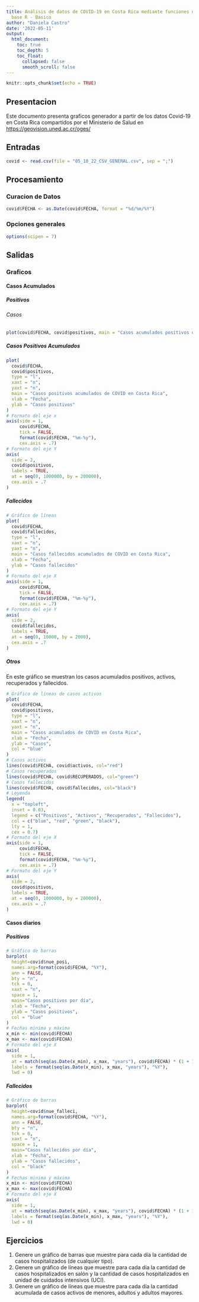 ---
title: Análisis de datos de COVID-19 en Costa Rica mediante funciones del paquete
  base R - Basico
author: "Daniela Castro"
date: '2022-05-11'
output: 
  html_document:
    toc: true
    toc_depth: 5
    toc_float:
      collapsed: false
      smooth_scroll: false
---

```{r setup, include=FALSE}
knitr::opts_chunk$set(echo = TRUE)
```

## Presentacion 
Este documento presenta graficos generador a partir de los datos Covid-19 en Costa Rica compartidos por el Ministerio de Salud en [https://geovision.uned.ac.cr/oges/](https://geovision.uned.ac.cr/oges/)



## Entradas 
```{r carga-datos}
covid <- read.csv(file = "05_10_22_CSV_GENERAL.csv", sep = ";")
```

## Procesamiento 
### Curacion de Datos 
```{r conversion fecha}
covid$FECHA <- as.Date(covid$FECHA, format = "%d/%m/%Y") 
```

### Opciones generales 
```{r opciones generales}
options(scipen = 7)
```


## Salidas 

### Graficos

#### Casos Acumulados 

##### Positivos 

###### Casos
```{r}
plot(covid$FECHA, covid$positivos, main = "Casos acumulados positivos de Covid-19 en Costa Rica", xlab = "Fecha", ylab = "Casos")
```

##### Casos Positivos Acumulados 
```{r casos-positivos-acumulados}
plot(
  covid$FECHA,
  covid$positivos,
  type = "l",
  xaxt = "n",
  yaxt = "n",
  main = "Casos positivos acumulados de COVID en Costa Rica",
  xlab = "Fecha",
  ylab = "Casos positivos"
)
# Formato del eje x
axis(side = 1,
     covid$FECHA,
     tick = FALSE,
     format(covid$FECHA, "%m-%y"),
     cex.axis = .7)
# Formato del eje Y
axis(
  side = 2,
  covid$positivos,
  labels = TRUE,  
  at = seq(0, 1000000, by = 200000),
  cex.axis = .7
)
```

##### Fallecidos

```{r fallecidos-acumulados}
# Gráfico de líneas
plot(
  covid$FECHA,
  covid$fallecidos,
  type = "l",
  xaxt = "n",
  yaxt = "n",
  main = "Casos fallecidos acumulados de COVID en Costa Rica",
  xlab = "Fecha",
  ylab = "Casos fallecidos"
)
# Formato del eje X
axis(side = 1,
     covid$FECHA,
     tick = FALSE,
     format(covid$FECHA, "%m-%y"),
     cex.axis = .7)
# Formato del eje Y
axis(
  side = 2,
  covid$fallecidos,
  labels = TRUE,  
  at = seq(0, 10000, by = 2000),
  cex.axis = .7
)
```

##### Otros
En este gráfico se muestran los casos acumulados positivos, activos, recuperados y fallecidos.

```{r positivos-activos-recuperados-fallecidos-acumulados}
# Gráfico de líneas de casos activos
plot(
  covid$FECHA,
  covid$positivos,
  type = "l",
  xaxt = "n",
  yaxt = "n",
  main = "Casos acumulados de COVID en Costa Rica",
  xlab = "Fecha",
  ylab = "Casos",
  col = "blue"
)
# Casos activos
lines(covid$FECHA, covid$activos, col="red")
# Casos recuperados
lines(covid$FECHA, covid$RECUPERADOS, col="green")
# Casos fallecidos
lines(covid$FECHA, covid$fallecidos, col="black")
# Leyenda
legend(
  x = "topleft",
  inset = 0.03,
  legend = c("Positivos", "Activos", "Recuperados", "Fallecidos"),
  col = c("blue", "red", "green", "black"),
  lty = 1,
  cex = 0.7)
# Formato del eje X
axis(side = 1,
     covid$FECHA,
     tick = FALSE,
     format(covid$FECHA, "%m-%y"),
     cex.axis = .7)
# Formato del eje Y
axis(
  side = 2,
  covid$positivos,
  labels = TRUE,  
  at = seq(0, 1000000, by = 200000),
  cex.axis = .7
)
```


#### Casos diarios

##### Positivos

```{r positivos-diarios}
# Gráfico de barras
barplot(
  height=covid$nue_posi,
  names.arg=format(covid$FECHA, "%Y"),
  ann = FALSE, 
  bty = "n", 
  tck = 0, 
  xaxt = "n",
  space = 1,
  main="Casos positivos por día",
  xlab = "Fecha",
  ylab = "Casos positivos",
  col = "blue"
)
# Fechas minima y máxima
x_min <- min(covid$FECHA)
x_max <- max(covid$FECHA)
# Formato del eje X
axis(
  side = 1,
  at = match(seq(as.Date(x_min), x_max, "years"), covid$FECHA) * (1 + 1),
  labels = format(seq(as.Date(x_min), x_max, "years"), "%Y"),
  lwd = 0)
```
##### Fallecidos

```{r fallecidos-diarios}
# Gráfico de barras
barplot(
  height=covid$nue_falleci,
  names.arg=format(covid$FECHA, "%Y"),
  ann = FALSE, 
  bty = "n", 
  tck = 0, 
  xaxt = "n",
  space = 1,
  main="Casos fallecidos por día",
  xlab = "Fecha",
  ylab = "Casos fallecidos",
  col = "black"
)
# Fechas minima y máxima
x_min <- min(covid$FECHA)
x_max <- max(covid$FECHA)
# Formato del eje X
axis(
  side = 1,
  at = match(seq(as.Date(x_min), x_max, "years"), covid$FECHA) * (1 + 1),
  labels = format(seq(as.Date(x_min), x_max, "years"), "%Y"),
  lwd = 0)
```


## Ejercicios
1. Genere un gráfico de barras que muestre para cada día la cantidad de casos hospitalizados (de cualquier tipo).
2. Genere un gráfico de líneas que muestre para cada día la cantidad de casos hospitalizados en salón y la cantidad de casos hospitalizados en unidad de cuidados intensivos (UCI).
3. Genere un gráfico de líneas que muestre para cada día la cantidad acumulada de casos activos de menores, adultos y adultos mayores.